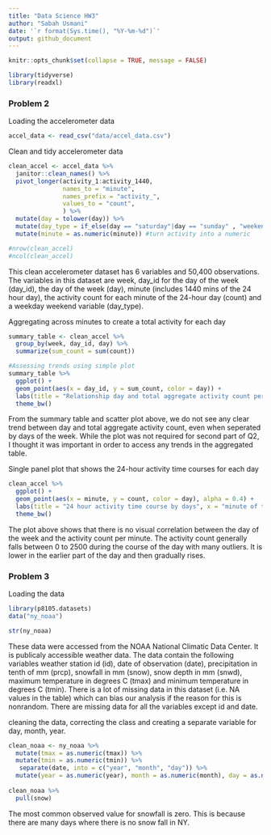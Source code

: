 ```yaml
---
title: "Data Science HW3"
author: "Sabah Usmani"
date: '`r format(Sys.time(), "%Y-%m-%d")`'
output: github_document
---
```



```r
knitr::opts_chunk$set(collapse = TRUE, message = FALSE)
```


```r
library(tidyverse)
library(readxl)
```
### Problem 2
Loading the accelerometer data 

```r
accel_data <- read_csv("data/accel_data.csv")

```
Clean and tidy accelerometer data 

```r
clean_accel <- accel_data %>%
  janitor::clean_names() %>%
  pivot_longer(activity_1:activity_1440,
               names_to = "minute",
               names_prefix = "activity_",
               values_to = "count", 
               ) %>%
  mutate(day = tolower(day)) %>%
  mutate(day_type = if_else(day == "saturday"|day == "sunday" , "weekend", "weekday")) %>%
  mutate(minute = as.numeric(minute)) #turn activity into a numeric 

#nrow(clean_accel)
#ncol(clean_accel)

```
This clean accelerometer dataset has 6 variables and 50,400 observations. The variables in this dataset are week, day_id for the day of the week (day_id), the day of the week (day), minute (includes 1440 mins of the 24 hour day), the activity count for each minute of the 24-hour day (count) and a weekday weekend variable (day_type). 

Aggregating across minutes to create a total activity for each day 

```r
summary_table <- clean_accel %>% 
  group_by(week, day_id, day) %>%
  summarize(sum_count = sum(count))

#Assessing trends using simple plot 
summary_table %>%
  ggplot() +
  geom_point(aes(x = day_id, y = sum_count, color = day)) +
  labs(title = "Relationship day and total aggregate activity count per day ", x = "day", y = "activity count")
  theme_bw()

```
From the summary table and scatter plot above, we do not see any clear trend between day and total aggregate activity count, even when seperated by days of the week. While the plot was not required for second part of Q2, I thought it was important in order to access any trends in the aggregated table. 

Single panel plot that shows the 24-hour activity time courses for each day

```r
clean_accel %>%
  ggplot() +
  geom_point(aes(x = minute, y = count, color = day), alpha = 0.4) +
  labs(title = "24 hour activity time course by days", x = "minute of the day", y = "activity count per minute")
  theme_bw()

```
The plot above shows that there is no visual correlation between the day of the week and the activity count per minute. The activity count generally falls between 0 to 2500 during the course of the day with many outliers. It is lower in the earlier part of the day and then gradually rises. 

### Problem 3
Loading the data 

```r
library(p8105.datasets)
data("ny_noaa") 

str(ny_noaa)

```

These data were accessed from the NOAA National Climatic Data Center. It is publicaly accessible weather data. The data contain the following variables weather station id (id), date of observation (date), precipitation in tenth of mm (prcp), snowfall in mm (snow), snow depth in mm (snwd), maximum temperature in degrees C (tmax) and minimum temperature in degrees C (tmin). There is a lot of missing data in this dataset (i.e. NA values in the table) which can bias our analysis  if the reason for this is nonrandom. There are missing data for all the variables except id and date. 

cleaning the data, correcting the class and creating a separate variable for day, month, year.

```r
clean_noaa <- ny_noaa %>% 
  mutate(tmax = as.numeric(tmax)) %>% 
  mutate(tmin = as.numeric(tmin)) %>%
   separate(date, into = c("year", "month", "day")) %>%
  mutate(year = as.numeric(year), month = as.numeric(month), day = as.numeric(day), prcp = as.numeric(prcp), snow = as.numeric(snow), snwd = as.numeric(snwd))
  
clean_noaa %>%
  pull(snow) 


```
The most common observed value for snowfall is zero. This is because there are many days where there is no snow fall in NY.


 